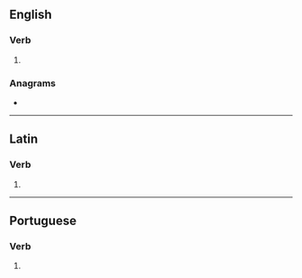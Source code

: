 {{also|érodés|érodes}}
==English==

===Verb===
{{head|en|verb form}}

# {{en-third-person singular of|erode}}

===Anagrams===
* {{anagrams|en|a=deeors|Derose|dorees|redoes|redose}}

----

==Latin==

===Verb===
{{la-verb-form|ērōdēs}}

# {{inflection of|la|ērōdō||2|s|futr|actv|indc}}

----

==Portuguese==

===Verb===
{{head|pt|verb form}}

# {{pt-verb-form-of|erodir}}